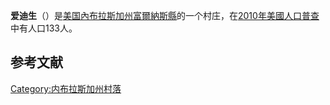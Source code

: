 {{Infobox settlement
|official_name            = 爱迪生<br>Edison, Nebraska
|settlement_type          = [[村庄|村庄]]
|nickname                 = 
|motto                    =

<!-- Images -->
|image_skyline            = Edison, Nebraska Main Ave 3.JPG
|imagesize                = 
|image_caption            = 爱迪生的主要街道
|image_flag               = 
|image_seal               =

<!-- Maps -->
|image_map = Furnas_County_Nebraska_Incorporated_and_Unincorporated_areas_Edison_Highlighted.svg
|mapsize                  = 250px
|map_caption              = 爱迪生在内布拉斯加州的位置
|image_map1               = 
|mapsize1                 = 
|map_caption1             =

<!-- Location -->
|subdivision_type         = 国家
|subdivision_name         = [[美国|美国]]
|subdivision_type1        = [[Political_divisions_of_the_United_States|州]]
|subdivision_name1        = [[内布拉斯加州|内布拉斯加州]]
|subdivision_type2        = [[内布拉斯加州行政区划|县]]
|subdivision_name2        = [[富爾納斯縣_(內布拉斯加州)|富爾納斯縣]]
|government_footnotes     = 
|government_type          = 
|leader_title             = 
|leader_name              = 
|leader_title1            = 
|leader_name1             = 
|established_title        = 
|established_date         =

<!-- Area -->
|unit_pref                = Imperial
|area_footnotes           =
|area_magnitude           = 
|area_total_km2           = 0.70
|area_land_km2            = 0.70
|area_water_km2           = 0
|area_total_sq_mi         = 0.27
|area_land_sq_mi          = 0.27
|area_water_sq_mi         = 0

<!-- Population -->
|population_as_of         = [[2010_United_States_Census|2010]]
|population_est           = 132
|pop_est_as_of            = 2012<ref name="2012 Pop Estimate">{{cite web|title=Population Estimates|url=http://www.census.gov/popest/data/cities/totals/2012/SUB-EST2012.html|publisher=[[United_States_Census_Bureau|United States Census Bureau]]|accessdate=2013-05-29|archive-url=https://www.webcitation.org/6HQu4Spqa?url=http://www.census.gov/popest/data/cities/totals/2012/SUB-EST2012.html|archive-date=2013-06-17|dead-url=yes}}</ref>
|population_footnotes     = 
|population_total         = 133
|population_density_km2   = 190.2
|population_density_sq_mi = 492.6

<!-- General information -->
|timezone                 = [[North_American_Central_Time_Zone|Central (CST)]]
|utc_offset               = -6
|timezone_DST             = CDT
|utc_offset_DST           = -5
|elevation_footnotes      = 
|elevation_m              = 644
|elevation_ft             = 2113
|coordinates_display      = inline,title
|coordinates_type         = region:US_type:city
|latd = 40 |latm = 16 |lats = 39 |latNS = N
|longd = 99 |longm = 46 |longs = 34 |longEW = W

<!-- Area/postal codes & others -->
|postal_code_type         = [[ZIP_code|ZIP code]]
|postal_code              = 68936
|area_code                = [[Area_code_308|308]]
|blank_name               = [[Federal_Information_Processing_Standard|FIPS code]]
|blank_info               = 31-14520<ref name="GR2">{{cite web|url=http://factfinder2.census.gov|publisher=[[United_States_Census_Bureau|United States Census Bureau]]|accessdate=2008-01-31|title=American FactFinder|archive-date=2013-09-11|archive-url=https://web.archive.org/web/20130911234518/http://factfinder2.census.gov/|dead-url=no}}</ref>
|blank1_name              = [[Geographic_Names_Information_System|GNIS]] feature ID
|blank1_info              = 0829026<ref name="GR3">{{cite web|url=http://geonames.usgs.gov|accessdate=2008-01-31|title=US Board on Geographic Names|publisher=[[United_States_Geological_Survey|United States Geological Survey]]|date=2007-10-25|archive-date=2008-02-01|archive-url=https://web.archive.org/web/20080201052953/http://geonames.usgs.gov/|dead-url=no}}</ref>
|website                  = 
|footnotes                = 
}}

'''爱迪生'''（{{lang-en|Edison}}）是[[美国|美国]][[內布拉斯加州|內布拉斯加州]][[富爾納斯縣_(內布拉斯加州)|富爾納斯縣]]的一个村庄，在[[2010年美國人口普查|2010年美國人口普查]]中有人口133人。
==参考文献==
{{reflist}}
[[Category:内布拉斯加州村落|Category:内布拉斯加州村落]]
